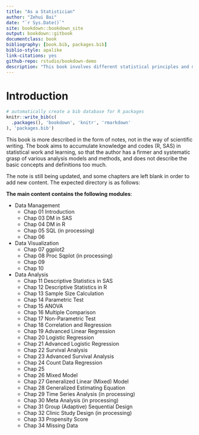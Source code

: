 --- 
title: "As a Statistician"
author: "Zehui Bai"
date: "`r Sys.Date()`"
site: bookdown::bookdown_site
output: bookdown::gitbook
documentclass: book
bibliography: [book.bib, packages.bib]
biblio-style: apalike
link-citations: yes
github-repo: rstudio/bookdown-demo
description: "This book involves different statistical principles and methods, including the application of SAS and R, and aims to accumulate personal statistical knowledge."
---

# Introduction



```{r include=FALSE}
# automatically create a bib database for R packages
knitr::write_bib(c(
  .packages(), 'bookdown', 'knitr', 'rmarkdown'
), 'packages.bib')
```


This book is more described in the form of notes, not in the way of scientific writing. The book aims to accumulate knowledge and codes (R, SAS) in statistical work and learning, so that the author has a firmer and systematic grasp of various analysis models and methods, and does not describe the basic concepts and definitions too much. 

The note is still being updated, and some chapters are left blank in order to add new content. The expected directory is as follows:
 
**The main content contains the following modules**:

* Data Management
    + Chap 01 Introduction
    + Chap 03 DM in SAS
    + Chap 04 DM in R
    + Chap 05 SQL (in processing)
    + Chap 06 
* Data Visualization
    + Chap 07 ggplot2
    + Chap 08 Proc Sqplot (in processing)
    + Chap 09
    + Chap 10
* Data Analysis
    + Chap 11 Descriptive Statistics in SAS
    + Chap 12 Descriptive Statistics in R
    + Chap 13 Sample Size Calculation
    + Chap 14 Parametric Test
    + Chap 15 ANOVA
    + Chap 16 Multiple Comparison
    + Chap 17 Non-Parametric Test
    + Chap 18 Correlation and Regression
    + Chap 19 Advanced Linear Regression
    + Chap 20 Logistic Regression 
    + Chap 21 Advanced Logistic Regression 
    + Chap 22 Survival Analysis
    + Chap 23 Advanced Survival Analysis
    + Chap 24 Count Data Regression
    + Chap 25
    + Chap 26 Mixed Model
    + Chap 27 Generalized Linear (Mixed) Model
    + Chap 28 Generalized Estimating Equation
    + Chap 29 Time Series Analysis (in processing)
    + Chap 30 Meta Analysis (in processing)
    + Chap 31 Group (Adaptive) Sequential Design
    + Chap 32 Clinic Study Design (in processing)
    + Chap 33 Propensity Score
    + Chap 34 Missing Data
<!--     + Chap 35 -->
<!--     + Chap 36 -->
<!--     + Chap 37 -->
<!-- * Machine learning and Deep learning (in processing) -->
<!--     + Chap 38 Bayesian Theory -->
<!--     + Chap 39 Bayesian Regression -->
<!--     + Chap 40 -->
<!--     + Chap 41 -->
<!--     + Chap 42 -->
<!--     + Chap 43 Regularization: Penalized Regression -->
<!--     + Chap 44 -->
<!--     + Chap 45 Classification Analysis -->
<!--     + Chap 46 Random Forest -->
<!--     + Chap 47 Gradient Descent and Gradient Boosting -->
<!--     + Chap 48 Cubist Model -->
<!--     + Chap 49 Support Vector Machine (SVM) -->
<!--     + Chap 50 K-Nearest Neighbors (KNN) -->
<!--     + Chap 51 Linear Discriminant Analysis (LDA) -->
<!--     + Chap 52 Multivariate Adaptive Regression Spline (MARS) -->
<!--     + Chap 53 Clustering Analysis -->
<!--     + Chap 54 -->
<!--     + Chap 55 -->
<!--     + Chap 56 Singular Value Decomposition (SVD) -->
<!--     + Chap 57 Principal Component Analysis (PCA) -->
<!--     + Chap 58 -->
<!--     + Chap 59 -->
<!--     + Chap 60 Neural Networks -->

    
